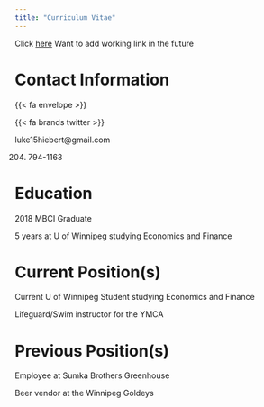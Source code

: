 ```yaml
---
title: "Curriculum Vitae"
---
```


Click [here](files/cv.pdf) Want to add working link in the future

# Contact Information

{{< fa envelope >}}

<a href="mailto:luke15hiebert@gmial.com" >
  <i class="fas fa-envelope"></i>
</a>

{{< fa brands twitter >}}

<a href="https://x.com/LukeHiebert3" target="_blank">
  <i class="fab fa-twitter"></i>
</a>



luke15hiebert\@gmail.com

(204) 794-1163



# Education

2018 MBCI Graduate

5 years at U of Winnipeg studying Economics and Finance

# Current Position(s)

Current U of Winnipeg Student studying Economics and Finance

Lifeguard/Swim instructor for the YMCA

# Previous Position(s)

Employee at Sumka Brothers Greenhouse

Beer vendor at the Winnipeg Goldeys
